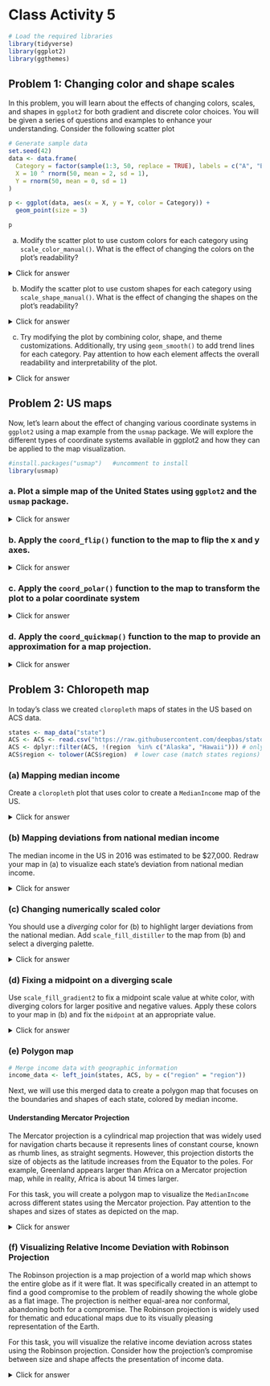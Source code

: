 # Class Activity 5

```r
# Load the required libraries
library(tidyverse)
library(ggplot2)
library(ggthemes)
```




## Problem 1: Changing color and shape scales

In this problem, you will learn about the effects of changing colors, scales, and shapes in `ggplot2` for both gradient and discrete color choices. You will be given a series of questions and examples to enhance your understanding. Consider the following scatter plot

```r
# Generate sample data
set.seed(42)
data <- data.frame(
  Category = factor(sample(1:3, 50, replace = TRUE), labels = c("A", "B", "C")),
  X = 10 ^ rnorm(50, mean = 2, sd = 1),
  Y = rnorm(50, mean = 0, sd = 1)
)

p <- ggplot(data, aes(x = X, y = Y, color = Category)) +
  geom_point(size = 3)

p
```

a. Modify the scatter plot to use custom colors for each category using `scale_color_manual()`. What is the effect of changing the colors on the plot's readability?

<details>
<summary class="answer">Click for answer</summary>
*Answer:* Changing colors using `scale_color_manual()` allows for better distinction between categories and enhances the plot's readability.

```r
p <- ggplot(data, aes(x = X, y = Y, color = Category, group = Category)) +
  geom_point(size = 3) +
  scale_color_manual(values = c("A" = "red", "B" = "blue", "C" = "green"))
p
```

</details>


b. Modify the scatter plot to use custom shapes for each category using `scale_shape_manual()`. What is the effect of changing the shapes on the plot's readability?

<details>
<summary class="answer">Click for answer</summary>
*Answer:*  Changing the shapes using scale_shape_manual() helps to distinguish between categories and improves the plot's readability

```r
p <- ggplot(data, aes(x = X, y = Y, shape = Category,  group = Category)) +
  geom_point(size = 3) +
  scale_shape_manual(values = c("A" = 16, "B" = 17, "C" = 18))

p
```

</details>


c. Try modifying the plot by combining color, shape, and theme customizations. Additionally, try using `geom_smooth()` to add trend lines for each category. Pay attention to how each element affects the overall readability and interpretability of the plot.

<details>
<summary class="answer">Click for answer</summary>
*Answer:*

```r
# Base plot
p <- ggplot(data, aes(x = X, y = Y)) +
  geom_point(aes(color = Category, shape = Category), size = 3) + # Assign color and shape based on Category
  geom_smooth(aes(group = Category, color = Category), method = "lm", se = FALSE) + # Add trend lines for each category
  scale_shape_manual(values = c("A" = 19, "B" = 8, "C" = 24)) + # Customize shapes for categories
  scale_color_brewer(palette = "Dark2") + # Customize color palette
  ggthemes::theme_tufte() + 
  labs(title = "Separate Trend Lines for Each Category")

p
```

</details>

## Problem 2: US maps


Now, let's learn about the effect of changing various coordinate systems in `ggplot2` using a map example from the `usmap` package. We will explore the different types of coordinate systems available in ggplot2 and how they can be applied to the map visualization.

```r
#install.packages("usmap")   #uncomment to install
library(usmap)
```


### a. Plot a simple map of the United States using `ggplot2` and the `usmap` package.

<details>
<summary class="answer">Click for answer</summary>
*Answer:*

```r
us <- plot_usmap()
us
```

</details>

### b. Apply the `coord_flip()` function to the map to flip the x and y axes.

<details>
<summary class="answer">Click for answer</summary>
*Answer:*

```r
us_flipped <- us + coord_flip()
us_flipped
```

</details>


### c.  Apply the `coord_polar()` function to the map to transform the plot to a polar coordinate system

<details>
<summary class="answer">Click for answer</summary>
*Answer:*

```r
us_polar <- us + coord_polar()
us_polar
```

</details>

### d. Apply the `coord_quickmap()` function to the map to provide an approximation for a map projection.

<details>
<summary class="answer">Click for answer</summary>
*Answer:*

```r
us_quickmap <- us + coord_quickmap()
us_quickmap
```

</details>


## Problem 3: Chloropeth map

In today's class we created `cloropleth` maps of states in the US based on ACS data. 

```r
states <- map_data("state")
ACS <- ACS <- read.csv("https://raw.githubusercontent.com/deepbas/statdatasets/main/ACS.csv")
ACS <- dplyr::filter(ACS, !(region  %in% c("Alaska", "Hawaii"))) # only 48+D.C.
ACS$region <- tolower(ACS$region)  # lower case (match states regions)
```

### (a) Mapping median income

Create a `cloropleth` plot that uses color to create a `MedianIncome`  map of the US.

<details>
<summary class="answer">Click for answer</summary>
*Answer:*

```r
# map median income
ggplot(data=ACS) + coord_map() + 
  geom_map(aes(map_id = region, fill = MedianIncome), map = states) +
  expand_limits(x=states$long, y=states$lat) + ggtitle("Median Income")
```

</details>

### (b) Mapping deviations from national median income

The median income in the US in 2016 was estimated to be $27,000. Redraw your map in (a) to visualize each state's deviation from national median income. 

<details>
<summary class="answer">Click for answer</summary>
*Answer:*

```r
# compare state income to national income
ggplot(data=ACS) + coord_map() + 
  geom_map(aes(map_id = region, fill = MedianIncome - 27000), map = states) +
  expand_limits(x=states$long, y=states$lat) + ggtitle("Deviation from national median income")
```

</details>

### (c) Changing numerically scaled color

You should use a *diverging* color for (b) to highlight larger deviations from the national median. Add `scale_fill_distiller` to the map from (b) and select a diverging palette.   

<details>
<summary class="answer">Click for answer</summary>
*Answer:*

```r
# change to a diverging color
ggplot(data=ACS) + coord_map() + 
  geom_map(aes(map_id = region, fill = MedianIncome - 27000), map = states) +
  expand_limits(x=states$long, y=states$lat) + ggtitle("Deviation from national median income") + 
  scale_fill_distiller(type = "div")
```

</details>

### (d) Fixing a midpoint on a diverging scale

Use `scale_fill_gradient2` to fix a midpoint scale value at white color, with diverging colors for larger positive and negative values. Apply these colors to your map in (b) and fix the `midpoint` at an appropriate value. 

<details>
<summary class="answer">Click for answer</summary>
*Answer:*

```r
# change to a gradient fill color
ggplot(data=ACS) + coord_map() + 
  geom_map(aes(map_id = region, fill = MedianIncome - 27000), map = states) +
  expand_limits(x=states$long, y=states$lat) + ggtitle("Deviation from national median income") + 
  scale_fill_gradient2(
    low = "lightblue",    # Set the low color to red
    mid = "white", # Set the mid color to yellow
    high = "maroon", # Set the high color to green
    midpoint = 0
  )
```


</details>



### (e) Polygon map

```r
# Merge income data with geographic information
income_data <- left_join(states, ACS, by = c("region" = "region"))
```


Next, we will use this merged data to create a polygon map that focuses on the boundaries and shapes of each state, colored by median income.

#### Understanding Mercator Projection

The Mercator projection is a cylindrical map projection that was widely used for navigation charts because it represents lines of constant course, known as rhumb lines, as straight segments. However, this projection distorts the size of objects as the latitude increases from the Equator to the poles. For example, Greenland appears larger than Africa on a Mercator projection map, while in reality, Africa is about 14 times larger.

For this task, you will create a polygon map to visualize the `MedianIncome` across different states using the Mercator projection. Pay attention to the shapes and sizes of states as depicted on the map.


<details>
<summary class="answer">Click for answer</summary>

```r
library(sf)

ggplot(data = income_data) +
  geom_polygon(aes(x = long, y = lat, group = group, fill = MedianIncome), color = "white", size = 0.2) +
  coord_sf(crs = st_crs("+proj=merc +lon_0=0 +k=1 +x_0=0 +y_0=0 +datum=WGS84 +units=m +no_defs"), datum = NA) +
  labs(fill = "Median Income", title = "Median Income by State") +
  theme_minimal() +
  scale_fill_viridis_c()
```

</details>

### (f) Visualizing Relative Income Deviation with Robinson Projection

The Robinson projection is a map projection of a world map which shows the entire globe as if it were flat. It was specifically created in an attempt to find a good compromise to the problem of readily showing the whole globe as a flat image. The projection is neither equal-area nor conformal, abandoning both for a compromise. The Robinson projection is widely used for thematic and educational maps due to its visually pleasing representation of the Earth.

For this task, you will visualize the relative income deviation across states using the Robinson projection. Consider how the projection's compromise between size and shape affects the presentation of income data.

<details>
<summary class="answer">Click for answer</summary>

```r
# Calculate income deviation as a percentage
national_median <- 27000

# Merge the updated income data with geographic information
ACS$IncomeDeviationPercent <- ((ACS$MedianIncome - national_median) / national_median) * 100
income_data <- left_join(states, ACS, by = c("region" = "region"))

# Define the CRS for Robinson projection
robinson_crs <- st_crs("+proj=robin +lon_0=0 +x_0=0 +y_0=0 +datum=WGS84 +units=m +no_defs")

# Plot the income deviation using Robinson projection with geom_polygon
ggplot(data = income_data) +
  geom_polygon(aes(x = long, y = lat, group = group, fill = IncomeDeviationPercent), color = "white", size = 0.2) +
  coord_sf(crs = robinson_crs, datum = NA) +
  labs(fill = "Income Deviation (%)", title = "Income Deviation from National Median by State (%) (Robinson Projection)") +
  theme_minimal() +
  scale_fill_distiller(palette = "Spectral", name = "Deviation (%)")
```


</details>


